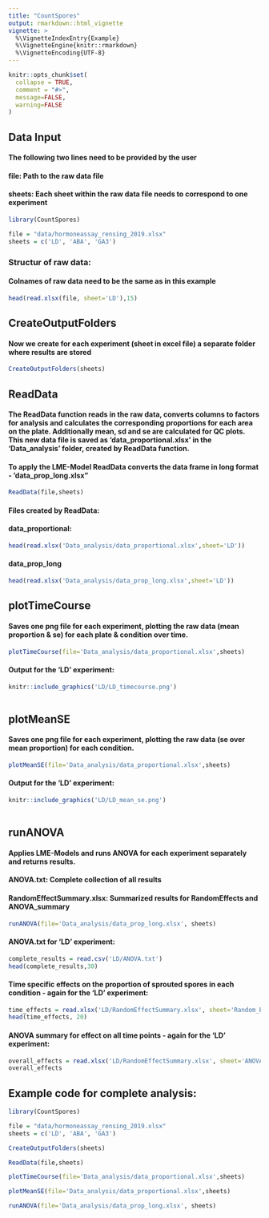 ```yaml
---
title: "CountSpores"
output: rmarkdown::html_vignette
vignette: >
  %\VignetteIndexEntry{Example}
  %\VignetteEngine{knitr::rmarkdown}
  %\VignetteEncoding{UTF-8}
---
```


```r
knitr::opts_chunk$set(
  collapse = TRUE,
  comment = "#>",
  message=FALSE,
  warning=FALSE
)
```
## Data Input

#### The following two lines need to be provided by the user
#### file: Path to the raw data file
#### sheets: Each sheet within the raw data file needs to correspond to one experiment


```r
library(CountSpores)
```

```r
file = "data/hormoneassay_rensing_2019.xlsx"
sheets = c('LD', 'ABA', 'GA3')
```
### Structur of raw data:
#### Colnames of raw data need to be the same as in this example

```r
head(read.xlsx(file, sheet='LD'),15)
```

## CreateOutputFolders

#### Now we create for each experiment (sheet in excel file) a separate folder where results are stored
```r
CreateOutputFolders(sheets)
```

## ReadData

#### The ReadData function reads in the raw data, converts columns to factors for analysis and calculates the corresponding proportions for each area on the plate. Additionally mean, sd and se are calculated for QC plots. This new data file is saved as 'data_proportional.xlsx' in the 'Data_analysis' folder, created by ReadData function. 
#### To apply the LME-Model ReadData converts the data frame in long format - 'data_prop_long.xlsx"

```r
ReadData(file,sheets)
```

#### Files created by ReadData:
 
#### data_proportional:
```r
head(read.xlsx('Data_analysis/data_proportional.xlsx',sheet='LD'))
```

#### data_prop_long
```r
head(read.xlsx('Data_analysis/data_prop_long.xlsx',sheet='LD'))
```
 
## plotTimeCourse 
#### Saves one png file for each experiment, plotting the raw data (mean proportion & se) for each plate & condition  over time. 
```r
plotTimeCourse(file='Data_analysis/data_proportional.xlsx',sheets)
```

#### Output for the 'LD' experiment:

```r
knitr::include_graphics('LD/LD_timecourse.png')
 
```

## plotMeanSE

#### Saves one png file for each experiment, plotting the raw data (se over mean proportion) for each condition.
```r
plotMeanSE(file='Data_analysis/data_proportional.xlsx',sheets)
```


#### Output for the 'LD' experiment:

```r
knitr::include_graphics('LD/LD_mean_se.png')
 
```

## runANOVA 
#### Applies LME-Models and runs ANOVA for each experiment separately and returns results.
#### ANOVA.txt: Complete collection of all results
#### RandomEffectSummary.xlsx: Summarized results for RandomEffects and ANOVA_summary
```r
runANOVA(file='Data_analysis/data_prop_long.xlsx', sheets)
```

#### ANOVA.txt for 'LD' experiment:
```r
complete_results = read.csv('LD/ANOVA.txt')
head(complete_results,30)
```

#### Time specific effects on the proportion of sprouted spores in each condition - again for the 'LD' experiment:
```r
time_effects = read.xlsx('LD/RandomEffectSummary.xlsx', sheet='Random_Effects')
head(time_effects, 20)

```

#### ANOVA summary for effect on all time points - again for the 'LD' experiment:
```r
overall_effects = read.xlsx('LD/RandomEffectSummary.xlsx', sheet='ANOVA_summary')
overall_effects
```

## Example code for complete analysis:

```r
library(CountSpores)

file = "data/hormoneassay_rensing_2019.xlsx"
sheets = c('LD', 'ABA', 'GA3')

CreateOutputFolders(sheets)

ReadData(file,sheets)

plotTimeCourse(file='Data_analysis/data_proportional.xlsx',sheets)

plotMeanSE(file='Data_analysis/data_proportional.xlsx',sheets)

runANOVA(file='Data_analysis/data_prop_long.xlsx', sheets)

```
